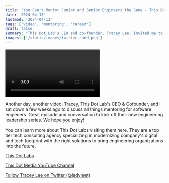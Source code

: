 ```yaml
---
title: "You Can't Mentor Junior and Senior Engineers the Same - This Dot Lab's Engineering Leadership Series"
date: '2024-04-13'
lastmod: '2024-04-13'
tags: ['video', 'mentoring', 'career']
draft: false
summary: "This Dot Lab's CEO and co-founder, Tracey Lee, invited me to chat on mentoring software engineers across a range of levels, career development, building relationships, and how to grow people for success in engineering organizations."
images: ['/static/images/twitter-card.png']
---
```


<Video
  url="https://www.youtube.com/embed/_TSqAeC3LRg?si=-k4yNWrwIRALN5TD"
  title="You Can't Mentor Junior and Senior Engineers the Same - This Dot Lab's Engineering Leadership Series"
/>

Another day, another video. Tracey, This Dot Lab's CEO & Cofounder, and I sat down a few weeks ago to discuss all things mentoring for software engieners. Great episode and conversation to kick off their new engineering leadership series. We hope you enjoy!

You can learn more about This Dot Labs visiting them here. They are a top tier tech consulting agency specializing in modernizing company's digital and tech footprint with the right solutions to bring engineering organizations into the future.

[This Dot Labs](https://www.thisdot.co)

[This Dot Media YouTube Channel](https://www.youtube.com/c/ThisDotMedia)

[Follow Tracey Lee on Twitter (@ladyleet)](https://twitter.com/ladyleet)

